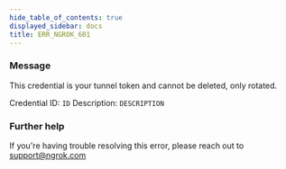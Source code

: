 ```yaml
---
hide_table_of_contents: true
displayed_sidebar: docs
title: ERR_NGROK_601
---
```


### Message

This credential is your tunnel token and cannot be deleted, only rotated.

Credential ID: `ID`
Description: `DESCRIPTION`

### Further help

If you're having trouble resolving this error, please reach out to [support@ngrok.com](mailto:support@ngrok.com?subject=Help%20with%20ERR_NGROK_601)
